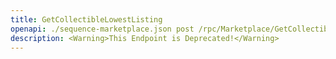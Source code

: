 ---
title: GetCollectibleLowestListing
openapi: ./sequence-marketplace.json post /rpc/Marketplace/GetCollectibleLowestListing
description: <Warning>This Endpoint is Deprecated!</Warning>
---

